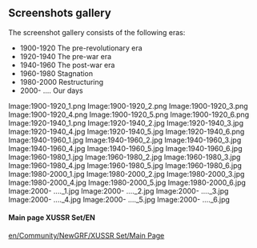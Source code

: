 == Screenshots gallery ==
The screenshot gallery consists of the following eras:
* 1900-1920 The pre-revolutionary era
* 1920-1940 The pre-war era
* 1940-1960 The post-war era
* 1960-1980 Stagnation
* 1980-2000 Restructuring
* 2000- ....      Our days

<gallery>
Image:1900-1920_1.png
Image:1900-1920_2.png
Image:1900-1920_3.png
Image:1900-1920_4.png
Image:1900-1920_5.png
Image:1900-1920_6.png
Image:1920-1940_1.png
Image:1920-1940_2.jpg
Image:1920-1940_3.jpg
Image:1920-1940_4.jpg
Image:1920-1940_5.jpg
Image:1920-1940_6.png
Image:1940-1960_1.jpg
Image:1940-1960_2.jpg
Image:1940-1960_3.jpg
Image:1940-1960_4.jpg
Image:1940-1960_5.jpg
Image:1940-1960_6.jpg
Image:1960-1980_1.jpg
Image:1960-1980_2.jpg
Image:1960-1980_3.jpg
Image:1960-1980_4.jpg
Image:1960-1980_5.jpg
Image:1960-1980_6.jpg
Image:1980-2000_1.jpg
Image:1980-2000_2.jpg
Image:1980-2000_3.jpg
Image:1980-2000_4.jpg
Image:1980-2000_5.jpg
Image:1980-2000_6.jpg
Image:2000- ...._1.jpg
Image:2000- ...._2.jpg
Image:2000- ...._3.jpg
Image:2000- ...._4.jpg
Image:2000- ...._5.jpg
Image:2000- ...._6.jpg
</gallery>

====Main page XUSSR Set/EN====
[[en/Community/NewGRF/XUSSR Set/Main Page]]